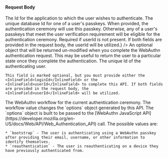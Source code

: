 
#### Request Body

<APIBlock>
  <APIField name="applicationId" type="UUID" required>
    The Id for the application to which the user wishes to authenticate.
  </APIField>
  <APIField name="credentialId" type="UUID" optional>
    The unique database Id for one of a user's passkeys. When provided, the authentication ceremony will use this passkey. Otherwise, any of a user's passkeys that meet the user verification requirement will be eligible for the authentication ceremony.
  </APIField>
  <LoginIdField hide_details optional user_label="authenticating user" login_id_type_field="loginIdTypes" suffix={<span>Required if <InlineField>userId</InlineField> is not present. If both fields are provided in the request body, the <InlineField>userId</InlineField> will be utilized.</span>} />
  <LoginIdTypeField plural/>
  <APIField name="state" type="Object" optional>
    An optional object that will be returned un-modified when you complete the WebAuthn authentication request. This may be useful to return the user to a particular state once they complete the authentication.
  </APIField>
  <APIField name="userId" type="UUID" optional>
    The unique Id of the authenticating user.

    This field is marked optional, but you must provide either the <InlineField>loginId</InlineField> or the <InlineField>userId</InlineField> to complete this API. If both fields are provided in the request body, the <InlineField>userId</InlineField> will be utilized.
  </APIField>
  <APIField name="workflow" type="String" required>
    The WebAuthn workflow for the current authentication ceremony. The workflow value changes the `options` object generated by this API. The `options` object is built to be passed to the [WebAuthn JavaScript API](https://developer.mozilla.org/en-US/docs/Web/API/Web_Authentication_API) call. The possible values are:

    * `bootstrap` - The user is authenticating using a WebAuthn passkey after providing their email, username, or other information to identify themselves.
    * `reauthentication` - The user is reauthenticating on a device they have previously authenticated from.
  </APIField>
</APIBlock>

<JSON title="Example Request JSON" src="webauthn/authenticate-start-request.json" />

